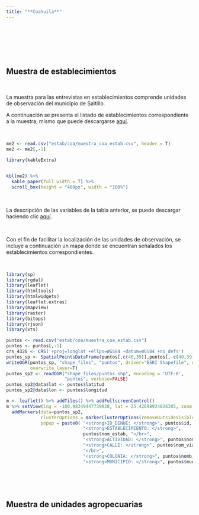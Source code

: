 ```yaml
---
title: "**Coahuila**"
--- 
```


<br>
<br>

<div class=text-justify>


<br>
<br>

## **Muestra de establecimientos**

<br>

La muestra para las entrevistas en establecimientos comprende unidades de observación del municipio de Saltillo.

A continuación se presenta el listado de establecimientos correspondiente a la muestra, mismo que puede descargarse [aquí](estab/coa/muestra_coa_estab.xlsx).

<br>

```r


me2 <- read.csv("estab/coa/muestra_coa_estab.csv", header = T)
me2 <- me2[,-1]

library(kableExtra)


kbl(me2) %>% 
  kable_paper(full_width = T) %>% 
  scroll_box(height = "400px", width = "100%")

```
 
<br>

La descripción de las variables de la tabla anterior, se puede descargar haciendo clic [aquí](files/denue_diccionario_de_datos.xlsx).

<br>

Con el fin de facilitar la localización de las unidades de observación, se incluye a continuación un mapa donde se encuentran señalados los establecimientos correspondientes.

<br>

```r
library(sp)
library(rgdal)
library(leaflet)
library(htmltools)
library(htmlwidgets)
library(leaflet.extras)
library(mapview)  
library(raster)
library(bitops)
library(rjson)
library(xts)

puntos <- read.csv("estab/coa/muestra_coa_estab.csv")
puntos <- puntos[,-1]
crs_4326 <- CRS('+proj=longlat +ellps=WGS84 +datum=WGS84 +no_defs')
puntos_sp <- SpatialPointsDataFrame(puntos[,c(40,39)],puntos[,-c(40,39)], proj4string = crs_4326)
writeOGR(puntos_sp, "shape_files", "puntos", driver="ESRI Shapefile", encoding = 'UTF-8',
         overwrite_layer=T)
puntos_sp2 <- readOGR("shape_files/puntos.shp", encoding = 'UTF-8',
                      "puntos", verbose=FALSE)
puntos_sp2@data$lat <- puntos$latitud
puntos_sp2@data$lon <- puntos$longitud

m <- leaflet() %>% addTiles() %>% addFullscreenControl()
m %>% setView(lng = -100.98349447739028, lat = 25.42698934826305, zoom = 11)  %>%
  addMarkers(data=puntos_sp2, 
             clusterOptions = markerClusterOptions(removeOutsideVisibleBounds = T),
             popup = paste0( "<strong>ID_DENUE: </strong>", puntos$id, "</br>",
                             "<strong>ESTABLECIMIENTO: </strong>", 
                             puntos$nom_estab, "</br>",
                             "<strong>ACTIVIDAD: </strong>", puntos$nombre_act, "</br>",
                             "<strong>CALLE: </strong>", puntos$nom_vial, 
                             "</br>",
                             "<strong>COLONIA: </strong>", puntos$nomb_asent, "</br>",
                             "<strong>MUNICIPIO: </strong>", puntos$municipio))

```

<br>
<br>
<br>

## **Muestra de unidades agropecuarias**



 
</div>
